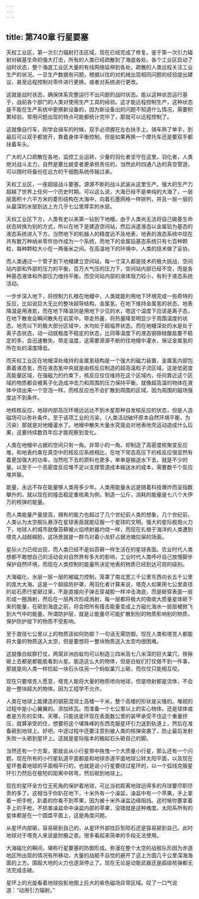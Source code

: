 ```yaml
---
---
---
```

title: 第740章 行星要塞
---



天权工业区，第一次引力辐射打击区域，现在已经完成了修复。鉴于第一次引力辐射对碳基生命的强大打击，所有的人类已经疏散到了海底各处。各个工业区启动了战时状态，整个海底工业区大量的有线网络延伸到各处，疏散的人类远程关注工业生产的状况。一旦生产数据有问题，根据以往的对机械出现相同问题的经验提出建议，甚至远程控制对零件进行更换。或者对系统进行更改。

这就是战时状态，确保体系完整运行不出问题的战时状态。能以这种状态运行基于，战前各个部门的人类对使用生产工具的经验。这才能远程控制生产，这种状态是不能在生产系统中更换新设备的，因为新设备出的问题不知道什么情况，需要积累经验。常用问题出现的特点可能都统计完毕了，那就可以远程控制了。

这就像自行车，刚学会骑车的时候，双手必须握在左右扶手上。骑车熟了单手，到最后可以双手都放开，靠着身体平衡控制。但是如果再换一个摩托车还是要双手都扶着车头。

广大的人口疏散在各地，监控工业运转，少量的羽化者坚守在这里。羽化者，人类绝对战斗主力，自然是要比蜕变者更承担责任的。当然此时四通八达的真空管道，可以随时将备份在远方的干细胞系统传输过来。

天权工业区，一座超级战斗要塞。源源不断的战斗武装从这里生产。强大的生产力超越了世界上任何一个历史时期。可以这么说，大海已经不是单纯的大海了，一层层面积十六平方米的菱形结构在大海中，向着石墨网格一样排列，并且一层一层的从最深的水层到达上方几乎七公里厚实的水层。

天权工业区下方，人类有史以来第一钻到下地幔。由于人类尚无法将自己碳基生命状态转换为别的方式，所以在地下是建造空间站，然后派遣液态以金属铅为基态的液态系统进入下方。当然地下的机器人的精度远不及地表，地表的液态系统中现在共有数万种纳米零件协作成为一个系统，而地下的金属铅基态系统只有七百种颗粒，每种颗粒大小在一两毫米之间。在高温地下的环境中，人类的技术做了妥协。

而人类通过一个管子到下地幔建立空间站，每一寸深入都是技术的极大挑战，空间站内部和外部的压力的平衡，百万大气压的压力下，空间站内部已经不空，而是各种基态液体和外部压力维持平衡。而空间站内部的液体阻力较小，有利于液态系统活动。

一步步深入地下，将控制力扎根在地幔中，人类就能利用地下环境完成一些奇特的反应，比如说巨大无比的整块超导结构，金属氢。在地下维持金属氢的状态，地表降温是用液氦，而在地下降温则是用地下少见的水，嗯这个温度下应该是离子态，在地下散发会瞬间散失在岩浆中。带走热量，将热量降至明显少于周围温度的状态，地壳以下的极大部分区域中，水均处于超临界状态。而在地幔深处的水是处于离子态状态，动一动就极度不稳定的状态，比同等温度下的液态钢铁硅酸盐要不稳定的多，会迅速散失。带走温度，这需要源源不断的往地幔中灌水，保证金属氢的所在处的温度降低。

而天权工业区在地幔深处维持的金属氢结构是一个强大的磁力装置，金属氢内部包裹着液态氢，而在液态氢中央就是由核反应制造的超高温粒子流区域，这是低密度高能量区域，在强磁力的约束下，核反应仅仅维持在这个区域内，任何靠近这个区域的物质都会被离子化造成冲击力和周围的压力保持平衡，就像超高温的物体在液体中烧出来一个空泡一样。而核反应也不会扩散到周围的区域，因为周围的磁场强度达不到条件。

地核核反应，地球内部高压环境远远达不到木星那种自发核反应的状态，但是人造磁场可以弥补条件。至于该项工业的污染，（人类活动破坏原本自然环境平衡，为污染）那就是对地幔灌水了。地幔中散失大量水究竟会对地表地壳运动造成什么后果，这要持续数百年后才能观察到变化。

人类在地幔中占据的空间只有一角。非常小的一角。却制造了高密度核聚变反应堆，和地表约束在真空中的核反应系统相比，在地下常态高压下的核反应很显然有着更加强大的功率，当然吃下去的原料也更多，单单是输送水下去，就是不少的量。以至于一个高密度反应堆不足以支撑管道成本输送水的成本，需要数千个反应堆并联。

能量，永远不存在能量够人类用多少年。人类用能量永远是随着科技爆炸而呈指数攀升的，就以现在的撞击稳定重核素为例，制造一公斤，消耗的能量是七八个大伊万的核弹的能量。

而人类能量产量提高，拥有的能力也超过了几个世纪前人类的想象，几个世纪前，人类认为太空舰队悬浮在星球表面就能征服一个星球的文明。强大的星际舰炮火力下，地球人的城市就像苔藓被火焰喷射器灼烧一样，而现在扎根于海洋的人类遭到塔克人战舰糊脸，这场景就是一群鸟对着小龙虾占据池塘拉屎的场面。

星际火力已经出现，而人类已经不是如苔藓一样生活在的星球表面。农业时代人类想都不敢想自己的活动会对自然界有多大的影响，工业时代人类呼吁自己放慢脚步保护自然环境，而现在人类控制的能量所决定地表的物质已经到达可观的级别。

大海磁化，水层一层一层的被磁力控制，笼罩了南北宽三千公里东西向长五千公里的庞大大海。这是一个超级防护罩，用羽化者计算来说，塔克人如果用七公里直径的岩石质行星砸过来，不是直接向子弹击穿凝胶一样冲击海底，而是砸穿表面一层形成一圈溅射，然后在一层再次形成溅射，每一层都将极大的吸收大质量星体砸下来的能量，在砸到海底之前，将会把所有撞击能量变成上方磁化海水一层层被掀飞到大气中的能量。所谓防护层，就是让能量尽可能扩散到别的物质影响别的物质，保护防护层下的物质不受影响。

至于直径七公里以上的物质该如何防御？一句话无需防御。现在人类和塔克人都能将大量的物质送入太空，但是要想将一整块物质送入太空均很困难。

这就像白蚁群打仗，两窝非洲白蚁均可以制造三四米高七八米深的巨大巢穴，铁锹砸上去都是都能能看到火星。能造这么大的物体，但是白蚁们打仗做不到一件事，那就是向人类一样捡起一块石头往另一个蚂蚁巢穴上砸，而仅仅只能相互咬。

现在只要塔克人愿意，塔克人能将大量的物质喷向地球，但是喷射都是流体，不会是一整块超大的物体。因为工程学不允许。

人类在地球上能建造的钢筋混领土高楼一千米，整个高楼的形状是尖锥的。堆砌的过程中是小心翼翼的。添加砖瓦。而准备一个七公里以上的实心物体。还是球体或者是方形的实体。天哪，只能说星环现在表面数公里的装甲承受不住这个重量挤压，就算承受的住，想要将这个堪珠峰的东西克服星环引力送到轨道上，然后在准备砸到地球上。好吧，中途过程中还要注意别被人类的核弹突袭了，防止最后发射失败一头砸到星环上。这就是星际版本的搬起石头砸自己的脚。

当然还有一个方案，那就会从小行星带中拖曳一个大质量小行星，那么还有一个问题，现在所有的小行星轨道平面都是和地球赤道平面地球公转太阳平面，以及现在星环套着地球的平面相平行的，也就是说小行星要绕过星环的，以一个弧线克服星环引力然后在极短的距离中转弯，然后砸到地球上。

现在的星环全方位无死角的保护着地球，可比当初距离地球远得多的月球要尽职尽责的多了。这相当于你趴在地下，十米外有一个澡盆，澡盆中有一个苹果，手上拿着一把手枪，趴着的你看不到苹果，因为被十米外澡盆边缘阻挡。这时候你要拿着手上的手枪，不损害澡盆命中澡盆内部的苹果，没错就是这种难度。太阳系所有的星体都是在一个圆盘平面上，这是角度问题。

从星环内部砸，容易砸到自己的，从星环外部找巨型陨石还是容易砸到自己。此时地球对于塔克人来说是肘腋之患。很多看起来简单的手段无法使用。

大海磁化的瞬间，堪称行星要塞的防御形成。弥漫在整个太空的战舰队形因为赤道地区所出现的情况有所移动，大量的战舰不自觉的避开了这上方圆几千公里深海海面的上方。围殴大地的火力也逐渐停止了。现在无论是动能武器还是超级核弹都无法完成击破。

星环上的光旋看着地球投影地图上巨大的紫色磁场异常区域。叹了一口气说道：“动用引力辐射。”